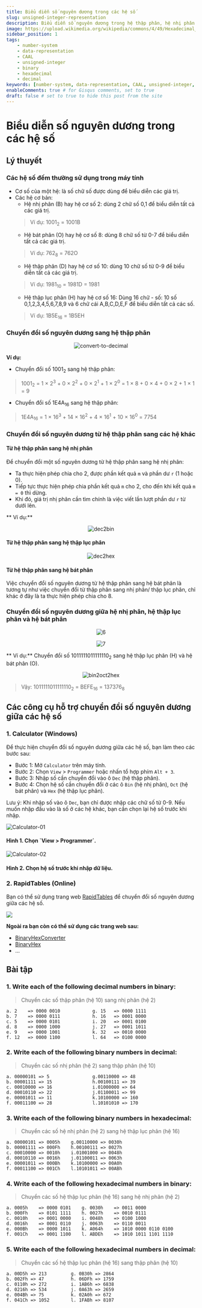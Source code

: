 ```yaml
---
title: Biểu diễn số nguyên dương trong các hệ số
slug: unsigned-integer-representation
description: Biểu diễn số nguyên dương trong hệ thập phân, hệ nhị phân và hệ thập lục phân
image: https://upload.wikimedia.org/wikipedia/commons/4/49/Hexadecimal_digit.png
sidebar_position: 1
tags:
    - number-system
    - data-representation
    - CAAL
    - unsigned-integer
    - binary
    - hexadecimal
    - decimal
keywords: [number-system, data-representation, CAAL, unsigned-integer, binary, hexadecimal, decimal]
enableComments: true # for Gisqus comments, set to true
draft: false # set to true to hide this post from the site
---
```


# Biểu diễn số nguyên dương trong các hệ số

## Lý thuyết

### Các hệ số đếm thường sử dụng trong máy tính

- Cơ số của một hệ: là số chữ số được dùng để biểu diễn các giá trị.
- Các hệ cơ bản:
    + Hệ nhị phân (B) hay hệ cơ số 2: dùng 2 chữ số 0,1 để biểu diễn tất cả các giá trị.
    > Ví dụ: 1001<sub>2</sub> = 1001B
    + Hệ bát phân (O) hay hệ cơ số 8: dùng 8 chữ số từ 0-7 để biểu diễn tất cả các giá trị.
    > Ví dụ: 762<sub>8</sub> = 762O
    + Hệ thập phân (D) hay hệ cơ số 10: dùng 10 chữ số từ 0-9 để biểu diễn tất cả các giá trị.
    > Ví dụ: 1981<sub>10</sub> = 1981D = 1981
    + Hệ thập lục phân (H) hay hệ cơ số 16: Dùng 16 chữ - số: 10 số 0,1,2,3,4,5,6,7,8,9 và 6 chữ cái A,B,C,D,E,F để biểu diễn tất cả các số.
    > Ví dụ: 1B5E<sub>16</sub> = 1B5EH

### Chuyển đổi số nguyên dương sang hệ thập phân

<p align="center">
    <img src="https://res.cloudinary.com/df3zf2d1g/image/upload/v1702198414/docs/caal/01-data-representation-computer-arithmetic/C1-Number-systems-convert-to-decimal_xfbzdr.webp" loading='lazy' decoding='async' alt="convert-to-decimal"/>
</p>

**Ví dụ:**

- Chuyển đổi số 1001<sub>2</sub> sang hệ thập phân:
> 1001<sub>2</sub> = 1 × 2<sup>3</sup> + 0 × 2<sup>2</sup> + 0 × 2<sup>1</sup> + 1 × 2<sup>0</sup> = 1 × 8 + 0 × 4 + 0 × 2 + 1 × 1 = 9
- Chuyển đổi số 1E4A<sub>16</sub> sang hệ thập phân:
> 1E4A<sub>16</sub> = 1 × 16<sup>3</sup> + 14 × 16<sup>2</sup> + 4 × 16<sup>1</sup> + 10 × 16<sup>0</sup> = 7754

### Chuyển đổi số nguyên dương từ hệ thập phân sang các hệ khác

#### Từ hệ thập phân sang hệ nhị phân

Để chuyển đổi một số nguyên dương từ hệ thập phân sang hệ nhị phân:
- Ta thực hiện phép chia cho 2, được phần kết quả `m` và phần dư `r` (1 hoặc 0).
- Tiếp tực thực hiện phép chia phần kết quả `m` cho 2, cho đến khi kết quả `m = 0` thì dừng.
- Khi đó, giá trị nhị phân cần tìm chính là việc viết lần lượt phần dư `r` từ dưới lên.

** Ví dụ:**
<p align="center">
    <img src="https://res.cloudinary.com/df3zf2d1g/image/upload/v1702200158/docs/caal/01-data-representation-computer-arithmetic/C1-Number-systems-dec2bin_ylfq9g.webp" loading='lazy' decoding='async' alt="dec2bin"/>
</p>

#### Từ hệ thập phân sang hệ thập lục phân

<p align="center">
    <img src="https://res.cloudinary.com/df3zf2d1g/image/upload/v1702200909/docs/caal/01-data-representation-computer-arithmetic/C1-Number-systems-dec2hexpng_kjh3au.webp" loading='lazy' decoding='async' alt="dec2hex"/>
</p>

#### Từ hệ thập phân sang hệ bát phân

Việc chuyển đổi số nguyên dương từ hệ thập phân sang hệ bát phân là tương tự như việc chuyển đổi từ thập phân sang nhị phân/ thập lục phân, chỉ khác ở đây là ta thực hiện phép chia cho 8.

### Chuyển đổi số nguyên dương giữa hệ nhị phân, hệ thập lục phân và hệ bát phân

<p align="center">
    <img src="https://res.cloudinary.com/df3zf2d1g/image/upload/v1702192054/docs/caal/01-data-representation-computer-arithmetic/C1-Number-systems-06_dp3s7c.webp" loading='lazy' decoding='async' alt="6"/>
</p>

<p align="center">
    <img src="https://res.cloudinary.com/df3zf2d1g/image/upload/v1702192054/docs/caal/01-data-representation-computer-arithmetic/C1-Number-systems-07_ts1oot.webp" loading='lazy' decoding='async' alt="7"/>
</p>

** Ví dụ:** Chuyển đổi số 1011111011111110<sub>2</sub> sang hệ thập lục phân (H) và hệ bát phân (O).

<p align="center">
    <img src="https://res.cloudinary.com/df3zf2d1g/image/upload/v1702201384/docs/caal/01-data-representation-computer-arithmetic/C1-Number-systems-bin2oct2hex_dbezc6.webp" loading='lazy' decoding='async' alt="bin2oct2hex"/>
</p>

> Vậy: 1011111011111110<sub>2</sub> = BEFE<sub>16</sub> = 137376<sub>8</sub>

## Các công cụ hỗ trợ chuyển đổi số nguyên dương giữa các hệ số

### 1. Calculator (Windows)

Để thực hiện chuyển đổi số nguyên dương giữa các hệ số, bạn làm theo các bước sau:
- Bước 1: Mở `Calculator` trên máy tính.
- Bước 2: Chọn `View` > `Programmer` hoặc nhấn tổ hợp phím `Alt + 3`.
- Bước 3: Nhập số cần chuyển đổi vào ô `Dec` (hệ thập phân).
- Bước 4: Chọn hệ số cần chuyển đổi ở các ô `Bin` (hệ nhị phân), `Oct` (hệ bát phân) và `Hex` (hệ thập lục phân).

Lưu ý: Khi nhập số vào ô `Dec`, bạn chỉ được nhập các chữ số từ 0-9. Nếu muốn nhập đầu vào là số ở các hệ khác, bạn cần chọn lại hệ số trước khi nhập.

<div className="row">
    <div className="col" style={{display: 'flex', justifyContent: 'center', flexDirection: 'column'}}>
        <img src="https://res.cloudinary.com/df3zf2d1g/image/upload/v1702201865/docs/caal/01-data-representation-computer-arithmetic/Calculator-01_vr079k.webp" loading='lazy' decoding='async' alt="Calculator-01"/>
        <h4 style={{padding: '20px'}}>Hình 1. Chọn `View &gt; Programmer`.</h4>
    </div>
    <div className="col" style={{display: 'flex', justifyContent: 'center', flexDirection: 'column'}}>
        <img src="https://res.cloudinary.com/df3zf2d1g/image/upload/v1702201865/docs/caal/01-data-representation-computer-arithmetic/Calculator-02_jzmxts.webp" loading='lazy' decoding='async' alt="Calculator-02"/>
        <h4 style={{padding: '20px'}}>Hình 2. Chọn hệ số trước khi nhập dữ liệu.</h4>
    </div>
</div>

### 2. RapidTables (Online)

Bạn có thể sử dụng trang web [RapidTables](https://www.rapidtables.com/convert/number/index.html) để chuyển đổi số nguyên dương giữa các hệ số.

<img src="https://v1.screenshot.11ty.dev/https%3A%2F%2Fwww.rapidtables.com/opengraph/" loading='lazy' decoding='async'/>

**Ngoài ra bạn còn có thể sử dụng các trang web sau:**
- [BinaryHexConverter](https://www.binaryhexconverter.com/)
- [BinaryHex](https://binaryhexconverter.com/decimal-to-hex-converter)
- ...

## Bài tập 

### 1. Write each of the following decimal numbers in binary:

> Chuyển các số thập phân (hệ 10) sang nhị phân (hệ 2)

```
a. 2    => 0000 0010  	      	g. 15   => 0000 1111
b. 7    => 0000 0111            h. 16   => 0001 0000
c. 5 	=> 0000 0101	      	i. 20   => 0001 0100
d. 8    => 0000 1000         	j. 27   => 0001 1011
e. 9 	=> 0000 1001         	k. 32   => 0010 0000
f. 12   => 0000 1100         	l. 64   => 0100 0000
```

### 2. Write each of the following binary numbers in decimal:

> Chuyển các số nhị phân (hệ 2) sang thập phân (hệ 10)

```
a. 00000101 => 5        		g.00110000 => 48
b. 00001111 => 15	      		h.00100111 => 39
c. 00010000 => 16	      		i.01000000 => 64
d. 00010110 => 22	      		j.01100011 => 99
e. 00001011 => 11 	      		k.10100000 => 160
f. 00011100 => 28	      		l.10101010 => 170
```

### 3. Write each of the following binary numbers in hexadecimal:

> Chuyển các số hệ nhị phân (hệ 2) sang hệ thập lục phân (hệ 16)

```
a. 00000101 => 0005h    g.00110000 => 0030h
b. 00001111 => 000Fh    h.00100111 => 0027h
c. 00010000 => 0010h    i.01001000 => 0048h
d. 00010110 => 0016h    j.01100011 => 0063h
e. 00001011 => 000Bh    k.10100000 => 00A0h
f. 00011100 => 001Ch    l.10101011 => 00ABh
```

### 4. Write each of the following hexadecimal numbers in binary:

> Chuyển các số hệ thập lục phân (hệ 16) sang hệ nhị phân (hệ 2)

```
a. 0005h    => 0000 0101    g. 0030h    => 0011 0000
b. 000Fh    => 0101 1111    h. 0027h    => 0010 0111
c. 0010h    => 0001 0000    i. 0048h    => 0100 1000
d. 0016h    => 0001 0110    j. 0063h    => 0110 0011
e. 000Bh    => 0000 1011    k. A064h    => 1010 0000 0110 0100
f. 001Ch    => 0001 1100    l. ABDEh    => 1010 1011 1101 1110
```
 
### 5. Write each of the following hexadecimal numbers in decimal:

> Chuyển các số hệ thập lục phân (hệ 16) sang thập phân (hệ 10)

```
a. 00D5h => 213         g. 0B30h => 2864
b. 002Fh => 47          h. 06DFh => 1759
c. 0110h => 272			i. 1AB6h => 6838
d. 0216h => 534			j. 0A63h => 2659
e. 004Bh => 75			k. 02A0h => 672
f. 041Ch => 1052		l. 1FABh => 8107
```